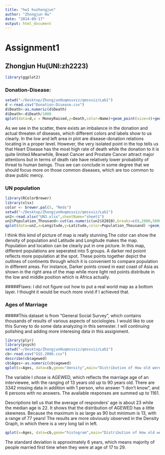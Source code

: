 ```yaml
---
title: "hw1 huzhongjun"
author: "Zhongjun Hu"
date: "2014-09-17"
output: html_document
---
```

# Assignment1 
## Zhongjun Hu(UNI:zh2223)
```r
library(ggplot2)
```
### Donation-Disease:
```r
setwd("~/Desktop/ZhongjunHuqmssviz/qmssviz/Lab1")
d <-read.csv("Donation-Disease.csv")
d$Death<-as.numeric(d$Death)
d$Death<-d$Death/1000
qplot(data=d,x = MoneyRaised,y=Death,color=Name)+geom_point(size=4)+geom_text(aes(label=Name),vjust=-0.7,hjust=0.3,size=4)
```

As we see in the scatter, there exists an imbalance in the donation and actual threaten of diseases, which different colors and labels show to us clearly. In the low and left area in plot are disease-donation relations locating in a proper level. However, the very isolated point in the top tells us that Heart Disease has the most high rate of death while the donation to it is quite limited.Meanwhile, Breast Cancer and Prostate Cancer attract major attentions but in terms of death rate have relatively lower probability of threat to human beings. Thus we can conclude in some degree that we should focus more on those common diseases, which are too common to draw public mercy. 

### UN population
```r
library(RColorBrewer)
library(xlsx)
color <- brewer.pal(5, "Reds")
setwd("~/Desktop/ZhongjunHuqmssviz/qmssviz/Lab1")
un2<-read.xlsx("UN3.xlsx",sheetName="sheet1")
un2$Population_Thousand<-cut(as.numeric(un2$X2010),breaks=c(0,2000,5000,10000,20000,Inf),labels=c("<2000","2000~5000","5000~10000","10000~15000",">15000"))
qplot(data=un2,x=Longitude,y=Latitude,color=Population_Thousand) +geom_point(size=4) +scale_color_manual(values=color)

```

I think this kind of picture of map is really stunning.The color can show the density of population and Latitude and Longitude makes the map. Population and location can be clearly put in one picture. In this map, different populations are seperated into 5 groups. A darker red poiont reflects more population at the spot. These points together depict the outlines of continents through which it is convenient to compare population in different areas. For instance, Darker points crowd in east coast of Asia as shown in the right area of the map while more light red points distribute in the low and middle position which is Africa actually.

#####Flaws: I did not figure out how to put a real world map as a bottom layer. I thought it would be much more vivid if I achieved that.

### Ages of Marriage
#####This dataset is from "General Social Survey", which contains thousands of results of various aspects of sociologies. I would like to use this Survey to do some data analyzing in this semester. I will continuing polishing and adding more interesing data in this assignment.
```r
library(plyr)
library(psych)
setwd("~/Desktop/ZhongjunHuqmssviz/qmssviz/Lab1")
cb<-read.csv("GSS.2006.csv")
describe(cb$agewed)
cb$Ages<-as.numeric(cb$agewed)
qplot(x=Ages, data=cb,geom="density",main="Distribution of How old were you when first married")
```

The variable I chose is AGEWED, which reflects the marriage age of an interviewee, with the ranging of 13 years old up to 90 years old. There are 3342 missing data in addition with 1 person, who answer “I don't know”, and 6 persons with no answers. The available responses are summed up to 1161. 

Descriptions tell us that the average of responders’ age is about 23 while the median age is 22. It shows that the distribution of AGEWED has a little skewness. Because the maximum is as large as 90 but minimum is 13, with a range of 77 years! The results are more obviously observed in the Density Graph, in which there is a very long tail in left.

```r
qplot(x=Ages, data=cb,geom="histogram",main="Distribution of How old were you when first married")
```

The standard deviation is approximately 6 years, which means majority of people married first time when they were at age of 17 to 29. 